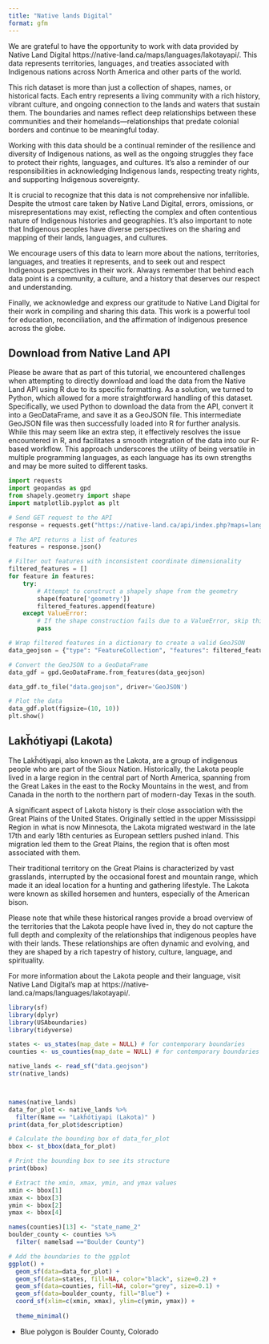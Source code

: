 ```yaml
---
title: "Native lands Digital"
format: gfm
---
```


We are grateful to have the opportunity to work with data provided by Native Land Digital https://native-land.ca/maps/languages/lakotayapi/. This data represents territories, languages, and treaties associated with Indigenous nations across North America and other parts of the world.

This rich dataset is more than just a collection of shapes, names, or historical facts. Each entry represents a living community with a rich history, vibrant culture, and ongoing connection to the lands and waters that sustain them. The boundaries and names reflect deep relationships between these communities and their homelands—relationships that predate colonial borders and continue to be meaningful today.

Working with this data should be a continual reminder of the resilience and diversity of Indigenous nations, as well as the ongoing struggles they face to protect their rights, languages, and cultures. It's also a reminder of our responsibilities in acknowledging Indigenous lands, respecting treaty rights, and supporting Indigenous sovereignty.

It is crucial to recognize that this data is not comprehensive nor infallible. Despite the utmost care taken by Native Land Digital, errors, omissions, or misrepresentations may exist, reflecting the complex and often contentious nature of Indigenous histories and geographies. It's also important to note that Indigenous peoples have diverse perspectives on the sharing and mapping of their lands, languages, and cultures.

We encourage users of this data to learn more about the nations, territories, languages, and treaties it represents, and to seek out and respect Indigenous perspectives in their work. Always remember that behind each data point is a community, a culture, and a history that deserves our respect and understanding.

Finally, we acknowledge and express our gratitude to Native Land Digital for their work in compiling and sharing this data. This work is a powerful tool for education, reconciliation, and the affirmation of Indigenous presence across the globe.


## Download from Native Land API
Please be aware that as part of this tutorial, we encountered challenges when attempting to directly download and load the data from the Native Land API using R due to its specific formatting. As a solution, we turned to Python, which allowed for a more straightforward handling of this dataset. Specifically, we used Python to download the data from the API, convert it into a GeoDataFrame, and save it as a GeoJSON file. This intermediate GeoJSON file was then successfully loaded into R for further analysis. While this may seem like an extra step, it effectively resolves the issue encountered in R, and facilitates a smooth integration of the data into our R-based workflow. This approach underscores the utility of being versatile in multiple programming languages, as each language has its own strengths and may be more suited to different tasks.


```python
import requests
import geopandas as gpd
from shapely.geometry import shape
import matplotlib.pyplot as plt

# Send GET request to the API
response = requests.get("https://native-land.ca/api/index.php?maps=languages")

# The API returns a list of features
features = response.json()

# Filter out features with inconsistent coordinate dimensionality
filtered_features = []
for feature in features:
    try:
        # Attempt to construct a shapely shape from the geometry
        shape(feature['geometry'])
        filtered_features.append(feature)
    except ValueError:
        # If the shape construction fails due to a ValueError, skip this feature
        pass

# Wrap filtered features in a dictionary to create a valid GeoJSON
data_geojson = {"type": "FeatureCollection", "features": filtered_features}

# Convert the GeoJSON to a GeoDataFrame
data_gdf = gpd.GeoDataFrame.from_features(data_geojson)

data_gdf.to_file("data.geojson", driver='GeoJSON')

# Plot the data
data_gdf.plot(figsize=(10, 10))
plt.show()
```


## Lakȟótiyapi (Lakota)

The Lakȟótiyapi, also known as the Lakota, are a group of indigenous people who are part of the Sioux Nation. Historically, the Lakota people lived in a large region in the central part of North America, spanning from the Great Lakes in the east to the Rocky Mountains in the west, and from Canada in the north to the northern part of modern-day Texas in the south.

A significant aspect of Lakota history is their close association with the Great Plains of the United States. Originally settled in the upper Mississippi Region in what is now Minnesota, the Lakota migrated westward in the late 17th and early 18th centuries as European settlers pushed inland. This migration led them to the Great Plains, the region that is often most associated with them.

Their traditional territory on the Great Plains is characterized by vast grasslands, interrupted by the occasional forest and mountain range, which made it an ideal location for a hunting and gathering lifestyle. The Lakota were known as skilled horsemen and hunters, especially of the American bison.

Please note that while these historical ranges provide a broad overview of the territories that the Lakota people have lived in, they do not capture the full depth and complexity of the relationships that indigenous peoples have with their lands. These relationships are often dynamic and evolving, and they are shaped by a rich tapestry of history, culture, language, and spirituality.

For more information about the Lakota people and their language, visit Native Land Digital's map at https://native-land.ca/maps/languages/lakotayapi/.

```r
library(sf)
library(dplyr)
library(USAboundaries)
library(tidyverse)

states <- us_states(map_date = NULL) # for contemporary boundaries
counties <- us_counties(map_date = NULL) # for contemporary boundaries

native_lands <- read_sf("data.geojson")
str(native_lands)



names(native_lands)
data_for_plot <- native_lands %>% 
  filter(Name == "Lakȟótiyapi (Lakota)" )
print(data_for_plot$description)

# Calculate the bounding box of data_for_plot
bbox <- st_bbox(data_for_plot)

# Print the bounding box to see its structure
print(bbox)

# Extract the xmin, xmax, ymin, and ymax values
xmin <- bbox[1]
xmax <- bbox[3]
ymin <- bbox[2]
ymax <- bbox[4]

names(counties)[13] <- "state_name_2"
boulder_county <- counties %>%
  filter( namelsad =="Boulder County")

# Add the boundaries to the ggplot
ggplot() + 
  geom_sf(data=data_for_plot) +
  geom_sf(data=states, fill=NA, color="black", size=0.2) +
  geom_sf(data=counties, fill=NA, color="grey", size=0.1) +
  geom_sf(data=boulder_county, fill="Blue") +
  coord_sf(xlim=c(xmin, xmax), ylim=c(ymin, ymax)) + 
  
  theme_minimal()

```

* Blue polygon is Boulder County, Colorado